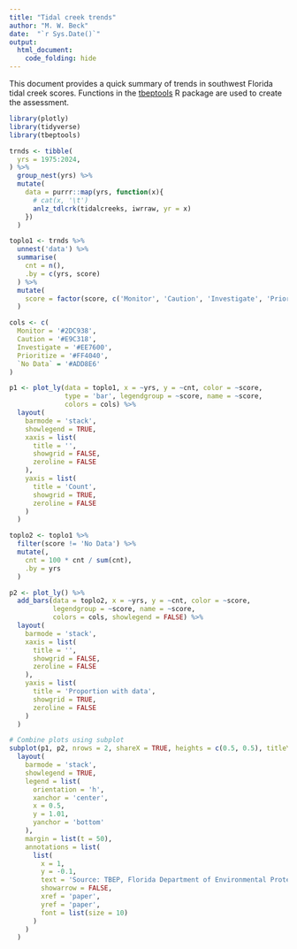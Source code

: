 ```yaml
---
title: "Tidal creek trends"
author: "M. W. Beck"
date:  "`r Sys.Date()`"
output: 
  html_document:
    code_folding: hide
---
```


This document provides a quick summary of trends in southwest Florida tidal creek scores.  Functions in the [tbeptools](https://tbep-tech.github.io/tbeptools/){target="_blank"} R package are used to create the assessment.

```r
library(plotly)
library(tidyverse)
library(tbeptools)

trnds <- tibble(
  yrs = 1975:2024,
) %>% 
  group_nest(yrs) %>% 
  mutate(
    data = purrr::map(yrs, function(x){
      # cat(x, '\t')
      anlz_tdlcrk(tidalcreeks, iwrraw, yr = x)
    }) 
  )

toplo1 <- trnds %>% 
  unnest('data') %>% 
  summarise(
    cnt = n(), 
    .by = c(yrs, score)
  ) %>% 
  mutate(
    score = factor(score, c('Monitor', 'Caution', 'Investigate', 'Prioritize', 'No Data'))
  )

cols <- c(
  Monitor = '#2DC938', 
  Caution = '#E9C318', 
  Investigate = '#EE7600', 
  Prioritize = '#FF4040',
  `No Data` = '#ADD8E6'
)

p1 <- plot_ly(data = toplo1, x = ~yrs, y = ~cnt, color = ~score,
              type = 'bar', legendgroup = ~score, name = ~score,
              colors = cols) %>%
  layout(
    barmode = 'stack',
    showlegend = TRUE,
    xaxis = list(
      title = '',
      showgrid = FALSE,
      zeroline = FALSE
    ),
    yaxis = list(
      title = 'Count',
      showgrid = TRUE,
      zeroline = FALSE
    )
  )

toplo2 <- toplo1 %>% 
  filter(score != 'No Data') %>% 
  mutate(, 
    cnt = 100 * cnt / sum(cnt), 
    .by = yrs
  )

p2 <- plot_ly() %>%
  add_bars(data = toplo2, x = ~yrs, y = ~cnt, color = ~score,
           legendgroup = ~score, name = ~score,
           colors = cols, showlegend = FALSE) %>%
  layout(
    barmode = 'stack',
    xaxis = list(
      title = '',
      showgrid = FALSE,
      zeroline = FALSE
    ),
    yaxis = list(
      title = 'Proportion with data',
      showgrid = TRUE,
      zeroline = FALSE
    )
  )

# Combine plots using subplot
subplot(p1, p2, nrows = 2, shareX = TRUE, heights = c(0.5, 0.5), titleY = TRUE) %>%  
  layout(
    barmode = 'stack',
    showlegend = TRUE,
    legend = list(
      orientation = 'h',
      xanchor = 'center',
      x = 0.5,
      y = 1.01,
      yanchor = 'bottom'
    ),
    margin = list(t = 50),
    annotations = list(
      list(
        x = 1,
        y = -0.1,
        text = 'Source: TBEP, Florida Department of Environmental Protection, Impaired Waters Rule, Run 66',
        showarrow = FALSE,
        xref = 'paper',
        yref = 'paper',
        font = list(size = 10)
      )
    )
  )
```

